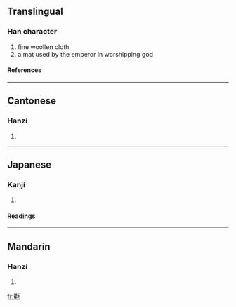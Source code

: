 ==Translingual==
===Han character===
{{Han char|rn=82|rad=毛|as=18|sn=22|four=6221<sub>4</sub>|canj=月土竹手山 (BGHQU)}}
# fine woollen cloth
# a mat used by the emperor in worshipping god
====References====
{{Han ref|kx=0597.130|dkj=17020|dj=0988.260|hdz=32008.190|uh=6C0D|ud=27661|bh=F6E7|bd=63207}}

----
==Cantonese==
===Hanzi===
{{yue-hanzi|jyut=|y=keui4}}
# {{defn|Cantonese}}

----
==Japanese==
===Kanji===
{{ja-kanji|grade=|rs=毛18}}
# {{defn|Japanese}} 
====Readings====
{{ja-readings|on=[[く]] (ku), [[ぐ]] (gu), [[きょ]] (kyo), [[ご]] (go)|kun=[[もうせん]] (mousen)}}

----
==Mandarin==
===Hanzi===
{{cmn-hanzi|pin=[[jīng]] ([[jing1]]), [[qú]] ([[qu2]]), [[zhī]] ([[zhi1]])|wg=ching<sup>1</sup>, ch'ü<sup>2</sup>, chih<sup>1</sup>}}
# {{defn|Mandarin}}

[[fr:氍]]